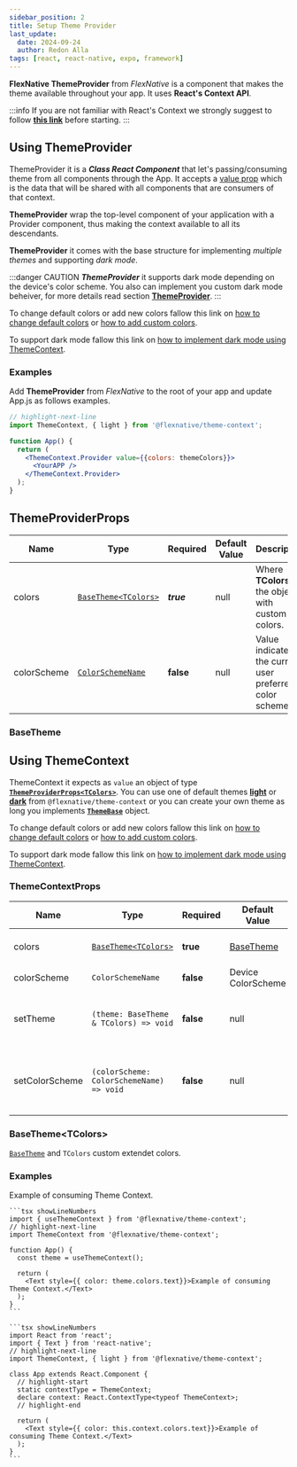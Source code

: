 ```yaml
---
sidebar_position: 2
title: Setup Theme Provider
last_update:
  date: 2024-09-24
  author: Redon Alla
tags: [react, react-native, expo, framework]
---
```



**FlexNative ThemeProvider** from *FlexNative* is a component that makes the theme available throughout your app.
It uses **React's Context API**.

:::info
If you are not familiar with React's Context we strongly suggest to follow **[this link](https://reactjs.org/docs/context.html)** before starting.
:::

<Installation title="FlexNative ThemeProvider" name='@flexnative/theme-context' />

## Using ThemeProvider

ThemeProvider it is a ***Class React Component*** that let's passing/consuming theme from all components through the App.
It accepts a [value prop](#themeproviderprops) which is the data that will be shared with all components that are consumers of that context.

**ThemeProvider** wrap the top-level component of your application with a Provider component, thus making the context available to all its descendants.

**ThemeProvider** it comes with the base structure for implementing *multiple themes* and supporting *dark mode*.

:::danger CAUTION
***ThemeProvider*** it supports dark mode depending on the device's color scheme.
You also can implement you custom dark mode beheiver, for more details read section
**[ThemeProvider](../theme/examples.mdx)**.
:::

To change default colors or add new colors fallow this link on [how to change default colors](../theme/customizing-theme.mdx)
or [how to add custom colors](../theme//extend-theme.mdx).

To support dark mode fallow this link on [how to implement dark mode using ThemeContext](../theme/examples.mdx).

### Examples

Add **ThemeProvider** from *FlexNative* to the root of your app and update App.js as follows examples.

```jsx showLineNumbers
// highlight-next-line
import ThemeContext, { light } from '@flexnative/theme-context';

function App() {
  return (
    <ThemeContext.Provider value={{colors: themeColors}}>
      <YourAPP />
    </ThemeContext.Provider>
  );
}
```

## ThemeProviderProps

|  Name   | Type | Required | Default Value | Description |
| -- | -- | -- | -- | -- |
| colors | [`BaseTheme<TColors>`](#themecontextprops) | ***true*** | null | Where **TColors** is the object with custom colors. |
| colorScheme  | [`ColorSchemeName`](https://reactnative.dev/docs/usecolorscheme#supported-color-schemes) | **false** | null | Value indicates the current user preferred color scheme. |

### BaseTheme
<LightColors />


## Using ThemeContext

ThemeContext it expects as `value` an object of type **[`ThemeProviderProps<TColors>`](#themecontextprops)**.
You can use one of default themes **[light](/docs/theme/default-heme#light-palette)** or **[dark](/docs/theme/default-heme#dark-palette)**
from `@flexnative/theme-context` or you can create your own theme as long you implements **[`ThemeBase`](#basetheme)** object.

To change default colors or add new colors fallow this link on [how to change default colors](/docs/theme/@flexnative/theme-customizing-theme)
or [how to add custom colors](/docs/theme/@flexnative/theme-customizing-theme).

To support dark mode fallow this link on [how to implement dark mode using ThemeContext](/docs/theme/@flexnative/theme-dark-mod-theme).


### ThemeContextProps

|  Name   | Type | Required | Default Value | Description |
| -- | -- | -- | -- | -- |
| colors | [`BaseTheme<TColors>`](#basethemetcolors) | **true** | [BaseTheme](#basetheme) | Where **TColors** object with custom colors |
| colorScheme  | `ColorSchemeName` | **false** | Device ColorScheme | **ColorSchemeName** from `react-native` |
| setTheme  | `(theme: BaseTheme & TColors) => void` | **false** | null | **void function** for change all theme colors. It expect as parameter object of `BaseTheme<TColors>` |
| setColorScheme  | `(colorScheme: ColorSchemeName) => void` | **false** | null | **void function** for change schema (light/dark). It expect as parameter type of `ColorSchemeName` |

### BaseTheme&lt;TColors&gt;

[`BaseTheme`](#basetheme) and `TColors` custom extendet colors.

### Examples

Example of consuming Theme Context.

<Tabs>
  <TabItem value="function-component" label="Function Component" default>

    ```tsx showLineNumbers
    import { useThemeContext } from '@flexnative/theme-context';
    // highlight-next-line
    import ThemeContext from '@flexnative/theme-context';

    function App() {
      const theme = useThemeContext();

      return (
        <Text style={{ color: theme.colors.text}}>Example of consuming Theme Context.</Text>
      );
    }
    ```
  </TabItem>
  <TabItem value="class-component" label="Class Component">

    ```tsx showLineNumbers
    import React from 'react';
    import { Text } from 'react-native';
    // highlight-next-line
    import ThemeContext, { light } from '@flexnative/theme-context';

    class App extends React.Component {
      // highlight-start
      static contextType = ThemeContext;
      declare context: React.ContextType<typeof ThemeContext>;
      // highlight-end

      return (
        <Text style={{ color: this.context.colors.text}}>Example of consuming Theme Context.</Text>
      );
    }
    ```
  </TabItem>
</Tabs>